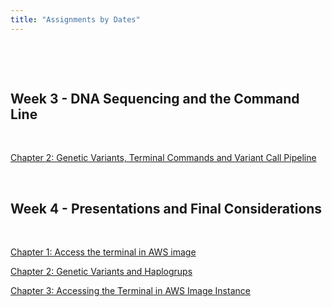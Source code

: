 ```yaml
---
title: "Assignments by Dates"
---
```


\

\

## **Week 3 - DNA Sequencing and the Command Line**



\

<a href="exercises/exercises#chapter-2-introductory-commands-in-command-line-or-terminal" > Chapter 2: Genetic Variants, Terminal Commands and Variant Call Pipeline</a>


\

## **Week 4 - Presentations and Final Considerations**


\
          
<a href="exercises/exercises#chapter-2-command-line-or-terminal" > Chapter 1: Access the terminal in AWS image</a>

          
<a href="exercises/exercises#chapter-1-genetic-variants-and-haplogroups" > Chapter 2: Genetic Variants and Haplogrups</a>


<a href="exercises/exercises#chapter-3-accessing-the-terminal-in-aws-image-instance" > Chapter 3: Accessing the Terminal in AWS Image Instance</a>

